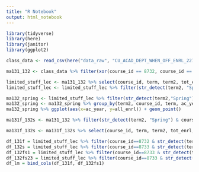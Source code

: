 ```yaml
---
title: "R Notebook"
output: html_notebook
---
```


```r
library(tidyverse)
library(here)
library(janitor)
library(ggplot2)
```

```r
class_data <- read_csv(here("data_raw", "CU_ACAD_DEPT_WHEN_OFF_ENRL_22740.csv"), skip = 1) %>% clean_names() %>% distinct()
```
```r
ma131_132 <- class_data %>% filter(xor(course_id == 8732, course_id == 8733)) %>% filter(component == "LEC")
```

```r
limited_stuff_lec <- ma131_132 %>% select(course_id, term, term2, tot_enrl, section) 
limited_stuff_lec <- limited_stuff_lec %>% filter(str_detect(term2, "Spring") | str_detect(term2, "Fall")) %>% select(1:5) %>% mutate(ac_year = round((term-4000)/10)) # do +2000 if we want 
```

```r
ma132_spring <- limited_stuff_lec %>% filter(str_detect(term2,"Spring"))
ma132_spring <- ma132_spring %>% group_by(term2, course_id, term, ac_year) %>% summarize(all_enrl = sum(tot_enrl)) %>% filter(course_id == 8733)
ma132_spring %>% ggplot(aes(x=ac_year, y=all_enrl)) + geom_point()
```
```r
ma131f_132s <- ma131_132 %>% filter(str_detect(term2, "Spring") & course_id == 8733 | str_detect(term2, "Fall") & course_id == 8732 | str_detect(term2, "Fall") & course_id == 8733) %>% mutate(ac_year = round((term-4000)/10))

ma131f_132s <- ma131f_132s %>% select(course_id, term, term2, tot_enrl, section, ac_year) %>% group_by(term2, course_id, term, section, ac_year) %>% summarize(all_enrl = sum(tot_enrl))#, groups %in% c('term2','course_id','term'))


```
```r
df_131f = limited_stuff_lec %>% filter(course_id==8732 & str_detect(term2, "Fall")) %>% group_by(ac_year) %>% summarize(enrl=sum(tot_enrl))
df_132s = limited_stuff_lec %>% filter(course_id==8733 & str_detect(term2, "Spring")) %>% group_by(ac_year) %>% summarize(enrl=sum(tot_enrl))
df_132fs1 = limited_stuff_lec %>% filter(course_id==8733 & str_detect(term2, "Fall"), section==1) %>% group_by(ac_year) %>% summarize(enrl=sum(tot_enrl))
df_132fs23 = limited_stuff_lec %>% filter(course_id==8733 & str_detect(term2, "Fall"), section!=1) %>% group_by(ac_year) %>% summarize(enrl=sum(tot_enrl))
df_lm = bind_cols(df_131f, df_132fs1)
```

```r
```

